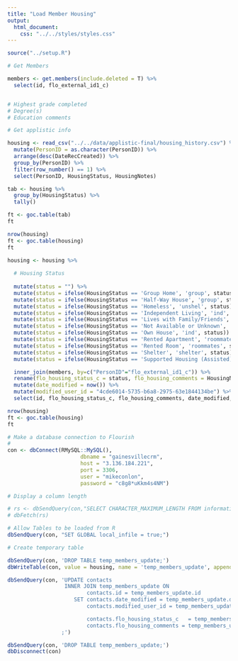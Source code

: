 ```yaml
---
title: "Load Member Housing"
output:
  html_document:
    css: "../../styles/styles.css"
---
```


```r
source("../setup.R")
```

```r
# Get Members

members <- get.members(include.deleted = T) %>%
  select(id, flo_external_id1_c)


# Highest grade completed
# Degree(s)
# Education comments

# Get applistic info

housing <- read_csv("../../data/applistic-final/housing_history.csv") %>%
  mutate(PersonID = as.character(PersonID)) %>%
  arrange(desc(DateRecCreated)) %>%
  group_by(PersonID) %>%
  filter(row_number() == 1) %>%
  select(PersonID, HousingStatus, HousingNotes)

tab <- housing %>%
  group_by(HousingStatus) %>%
  tally()

ft <- goc.table(tab)
ft

nrow(housing)
ft <- goc.table(housing)
ft

housing <- housing %>%
    
  # Housing Status
    
  mutate(status = "") %>%
  mutate(status = ifelse(HousingStatus == 'Group Home', 'group', status)) %>%
  mutate(status = ifelse(HousingStatus == 'Half-Way House', 'group', status)) %>%
  mutate(status = ifelse(HousingStatus == 'Homeless', 'unshel', status)) %>%
  mutate(status = ifelse(HousingStatus == 'Independent Living', 'ind', status)) %>%
  mutate(status = ifelse(HousingStatus == 'Lives with Family/Friends', 'family', status)) %>%
  mutate(status = ifelse(HousingStatus == 'Not Available or Unknown', 'unknown', status)) %>%
  mutate(status = ifelse(HousingStatus == 'Own House', 'ind', status)) %>%
  mutate(status = ifelse(HousingStatus == 'Rented Apartment', 'roommates', status)) %>%
  mutate(status = ifelse(HousingStatus == 'Rented Room', 'roommates', status)) %>%
  mutate(status = ifelse(HousingStatus == 'Shelter', 'shelter', status)) %>%
  mutate(status = ifelse(HousingStatus == 'Supported Housing (Assisted)', 'trans', status)) %>%

  inner_join(members, by=c("PersonID"="flo_external_id1_c")) %>%
  rename(flo_housing_status_c = status, flo_housing_comments = HousingNotes) %>%
  mutate(date_modified = now()) %>%
  mutate(modified_user_id = "4cde6014-5735-b6a8-2975-63e1844134be") %>%
  select(id, flo_housing_status_c, flo_housing_comments, date_modified, modified_user_id)

nrow(housing)
ft <- goc.table(housing)
ft
```

```r
# Make a database connection to Flourish
# 
con <- dbConnect(RMySQL::MySQL(),
                       dbname = "gainesvillecrm",
                       host = "3.136.184.221",
                       port = 3306,
                       user = "mikeconlon",
                       password = "c8g8*uKkm4s4NM")

# Display a column length

# rs <- dbSendQuery(con,"SELECT CHARACTER_MAXIMUM_LENGTH FROM information_schema.COLUMNS WHERE TABLE_SCHEMA = 'gainesvillecrm' AND TABLE_NAME = 'contacts' AND COLUMN_NAME = 'flo_housing_status_c';")
# dbFetch(rs)

# Allow Tables to be loaded from R
dbSendQuery(con, "SET GLOBAL local_infile = true;")

# Create temporary table

dbSendQuery(con, 'DROP TABLE temp_members_update;')
dbWriteTable(con, value = housing, name = 'temp_members_update', append = F, row.names = F)

dbSendQuery(con, 'UPDATE contacts
                  INNER JOIN temp_members_update ON
                         contacts.id = temp_members_update.id
                     SET contacts.date_modified = temp_members_update.date_modified,
                         contacts.modified_user_id = temp_members_update.modified_user_id,

                         contacts.flo_housing_status_c   = temp_members_update.flo_housing_status_c,
                         contacts.flo_housing_comments = temp_members_update.flo_housing_comments
                 ;')

dbSendQuery(con, 'DROP TABLE temp_members_update;')
dbDisconnect(con)
```
